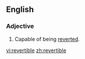 ==English==

===Adjective===
{{en-adj|-}}

#Capable of being [[revert]]ed.

[[vi:revertible]]
[[zh:revertible]]